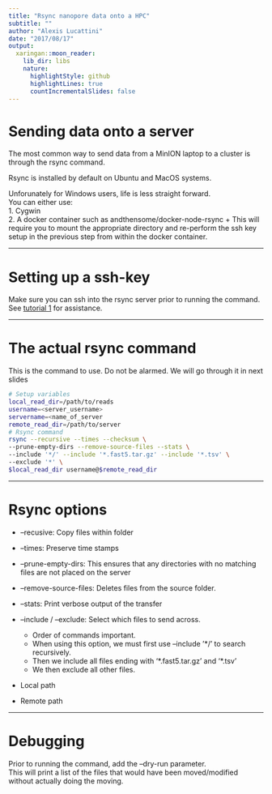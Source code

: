 ```yaml
---
title: "Rsync nanopore data onto a HPC"
subtitle: ""
author: "Alexis Lucattini"
date: "2017/08/17"
output:
  xaringan::moon_reader:
    lib_dir: libs
    nature:
      highlightStyle: github
      highlightLines: true
      countIncrementalSlides: false
---
```


# Sending data onto a server
The most common way to send data from a MinION laptop to a cluster is through the rsync command.  

Rsync is installed by default on Ubuntu and MacOS systems.

Unforunately for Windows users, life is less straight forward.  
You can either use:  
1. Cygwin  
2. A docker container such as andthensome/docker-node-rsync 
  + This will require you to mount the appropriate directory and re-perform the ssh key setup in the previous step from within the docker container.

---

# Setting up a ssh-key
Make sure you can ssh into the rsync server prior to running the command.
See [tutorial 1](./basic_shell_logging.html) for assistance.

---

# The actual rsync command

This is the command to use. Do not be alarmed. We will go through it in next slides
```bash
# Setup variables
local_read_dir=/path/to/reads
username=<server_username>
servername=<name_of_server
remote_read_dir=/path/to/server
# Rsync command
rsync --recursive --times --checksum \
--prune-empty-dirs --remove-source-files --stats \
--include '*/' --include '*.fast5.tar.gz' --include '*.tsv' \
--exclude '*' \
$local_read_dir username@$remote_read_dir
```

---

# Rsync options
* --recusive: Copy files within folder

* --times: Preserve time stamps

* --prune-empty-dirs: This ensures that any directories with no matching files are not placed on the server

* --remove-source-files: Deletes files from the source folder.

* --stats: Print verbose output of the transfer
* --include / --exclude: Select which files to send across.
  + Order of commands important.
  + When using this option, we must first use --include '*/' to search recursively.
  + Then we include all files ending with '\*.fast5.tar.gz' and '\*.tsv'
  + We then exclude all other files.
* Local path

* Remote path

---

# Debugging

Prior to running the command, add the --dry-run parameter.  
This will print a list of the files that would have been moved/modified without actually doing the moving.
